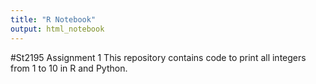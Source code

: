 ```yaml
---
title: "R Notebook"
output: html_notebook
---
```

#St2195 Assignment 1
This repository contains code to print all integers from 1 to 10 in R and Python.

